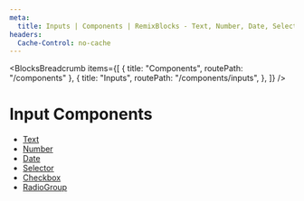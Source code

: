 ```yaml
---
meta:
  title: Inputs | Components | RemixBlocks - Text, Number, Date, Selector, Checkbox, and RadioGroup
headers:
  Cache-Control: no-cache
---
```



<BlocksBreadcrumb
  items={[
    { title: "Components", routePath: "/components" },
    {
      title: "Inputs",
      routePath: "/components/inputs",
    },
  ]}
/>

# Input Components

- [Text](/components/inputs/text)
- [Number](/components/inputs/number)
- [Date](/components/inputs/date)
- [Selector](/components/inputs/selector)
- [Checkbox](/components/inputs/checkbox)
- [RadioGroup](/components/inputs/radio-group)
